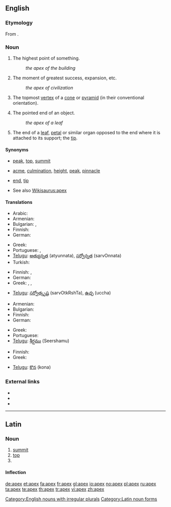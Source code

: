 {{also|APEX|ápex}}
==English==

===Etymology===
From {{etyl|la}} {{term|lang=la|apex||point, tip, summit}}.

===Noun===
{{en-noun|pl=apices|pl2=apexes}}

# The highest point of something.
#: ''the apex of the building''
# {{figuratively}} The moment of greatest success, expansion, etc.
#: ''the apex of civilization''
# {{geometry}} The topmost [[vertex]] of a [[cone]] or [[pyramid]] (in their conventional orientation).
# The pointed end of an object.
#: ''the apex of a leaf''
# {{botany}} The end of a [[leaf]], [[petal]] or similar organ opposed to the end where it is attached to its support; the [[tip]].

====Synonyms====
* {{sense|highest point}} [[peak]], [[top]], [[summit]]
* {{sense|moment of greatest success, expansion, etc}} [[acme]], [[culmination]], [[height]], [[peak]], [[pinnacle]]
* {{sense|pointed end}} [[end]], [[tip]]
* See also [[Wikisaurus:apex]]

====Translations====
{{trans-top|highest point}}
* Arabic: {{t|ar|ذروة|sc=Arab}}
* Armenian: {{t-|hy|գագաթ|tr=gagat’|sc=Armn|xs=Armenian}}
* Bulgarian: {{t+|bg|връх|sc=Cyrl}},  {{t|bg|връхна точка|sc=Cyrl}}
* Finnish: {{t+|fi|huippu}}
* German: {{t+|de|Gipfel|m}}
{{trans-mid}}
* Greek: {{t|el|κορυφή|f|tr=korifí|sc=Grek}}
* Portuguese: {{t+|pt|topo}}, {{t+|pt|cume}}
* [[Telugu]]: [[అత్యున్నత]] (atyunnata), [[సర్వోన్నత]] (sarvOnnata)
* Turkish: {{t|tr|zirve}}
{{trans-bottom}}

{{trans-top|moment of greatest success, expansion, etc}}
* Finnish: {{t+|fi|huippu}}, {{t|fi|huipentuma}}
* German: {{t+|de|Gipfel|m}}
* Greek: {{t|el|κορυφή|f|tr=korifí|sc=Grek}},  {{t|el|απόγειο|n|tr=apóyio|sc=Grek}},  {{t|el|αποκορύφωμα|n|tr=apokorífoma|sc=Grek}}
{{trans-mid}}
* [[Telugu]]: [[సర్వోత్కృష్ట]] (sarvOtkRshTa), [[ఉచ్ఛ]] (uccha)
{{trans-bottom}}

{{trans-top|in geometry: topmost vertex of a cone or pyramid}}
* Armenian: {{t-|hy|գագաթ|tr=gagatʿ|sc=Armn|xs=Armenian}}
* Bulgarian: {{t+|bg|връх|sc=Cyrl}}
* Finnish: {{t+|fi|huippu}}
* German: {{t+|de|Spitze|m}}
{{trans-mid}}
* Greek: {{t|el|κορυφή|f|tr=korifí|sc=Grek}}
* Portuguese: {{t+|pt|topo}}
* [[Telugu]]: [[శీర్షము]] (Seershamu)
{{trans-bottom}}

{{trans-top|pointed end}}
* Finnish: {{t+|fi|huippu}}
* Greek: {{t|el|κορυφή|f|tr=korifí|sc=Grek}}
{{trans-mid}}
* [[Telugu]]: [[కొన]] (kona)
{{trans-bottom}}

===External links===
* {{R:Webster 1913}}
* {{R:Century 1911}}
* {{R:OneLook}}

[[Category:English nouns with irregular plurals]]

----

==Latin==

===Noun===
{{la-noun|apex|apicis|apicis|m|third}}

# [[summit]]
# [[top]]
# {{inflection of|apex||voc|s|lang=la}}

====Inflection====
{{ladecl3}}
{{la-decl-3rd|apex|apex|apic}}

[[Category:Latin noun forms]]

[[de:apex]]
[[et:apex]]
[[fa:apex]]
[[fr:apex]]
[[gl:apex]]
[[io:apex]]
[[no:apex]]
[[pl:apex]]
[[ru:apex]]
[[ta:apex]]
[[te:apex]]
[[th:apex]]
[[tr:apex]]
[[vi:apex]]
[[zh:apex]]